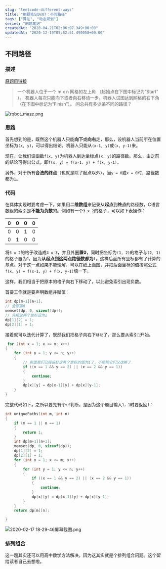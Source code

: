 ```yaml
---
slug: "leetcode-different-ways"
title: "刷题笔记0x07：不同路径"
tags: ["算法", "动态规划"]
series: "刷题笔记"
createdAt: "2020-04-21T02:06:07.349+00:00"
updatedAt: "2020-12-19T05:52:51.490058+00:00"
---
```


## 不同路径

### 描述

[原题目链接](https://leetcode-cn.com/problems/unique-paths/)

> 一个机器人位于一个 m x n 网格的左上角 （起始点在下图中标记为“Start” ）。
机器人每次只能向下或者向右移动一步。机器人试图达到网格的右下角（在下图中标记为“Finish”）。
问总共有多少条不同的路径？

![robot_maze.png](https://i.loli.net/2020/02/17/9pg1MCu3TxhbWNU.png)

### 思路

首先想到的是，既然这个机器人只能**向下**或**向右**走，那么，设机器人当前所在位置坐标为`(x, y)`，可以得出结论，机器人只能从`(x-1, y)`或`(x, y-1)`来。

现在，让我们设函数`f(x, y)`为机器人到达坐标点`(x, y)`的路径数。那么，由之前的结论可得出公式，即`f(x, y) = f(x-1, y) + f(x, y-1)`。

另外，对于所有**合法的终点**（也就是除了起点以外），当`y = 0`或`x = 0`时，路径数都为`1`。

### 代码

在具体实现时要考虑一下，如果用**二维数组**来记录从**起点**到**终点**的路径数，C语言数组的索引是**不能为负数**的。例如有一个`3 x 2`的格子，可以如下表操作：

|0|0|0|0|
|-|-|-|-|
|0|0|1|0|
|0|1|0|0|

将`3 x 2`的格子改造成`4 x 3`，并且外圈**置0**，同时把坐标为`(1, 2)`的格子与`(2, 1)`的格子置为1，因为**从起点到这两点路径数都为**`1`，这样后面所有坐标都有了计算的基点。对于这一点如果不能理解，可以在纸上画图，并把后面坐标的值按照公式`f(x, y) = f(x-1, y) + f(x, y-1)`填一下。

这样，我们相当于把原本的格子向右下移动了，以此避免索引出现负数。

首要工作就是要声明数组并赋值：

```c
int dp[m+1][n+1];
// 全部置0
memset(dp, 0, sizeof(dp));
// 先把这两个坐标设为1
dp[1][2] = 1;
dp[2][1] = 1;
```

接着就可以迭代计算了，既然我们把格子向右下`移动`了，那么要从索引`1`开始。

```c
 for (int x = 1; x <= m; x++)
{
    for (int y = 1; y <= n; y++)
    {
        // 前面我们已经设好这两个坐标的值为1了，不能把它们又改掉了
        if ((x == 1 && y == 2) || (x == 2 && y == 1))
        {
            continue;
        }
        dp[x][y] = dp[x-1][y] + dp[x][y-1];
    }
}
```

完整代码如下，之所以要先有个`if`判断，是因为这个题目输入`1，1`时要返回`1`：

```c
int uniquePaths(int m, int n)
{
    if (m == 1 || n == 1)
    {
        return 1;
    }
    int dp[m+1][n+1];
    memset(dp, 0, sizeof(dp));
    dp[1][2] = 1;
    dp[2][1] = 1;
    for (int x = 1; x <= m; x++)
    {
        for (int y = 1; y <= n; y++)
        {
            if ((x == 1 && y == 2) || (x == 2 && y == 1))
            {
                continue;
            }
            dp[x][y] = dp[x-1][y] + dp[x][y-1];
        }
    }
    return dp[m][n];

}
```

![2020-02-17 18-29-46屏幕截图.png](https://i.loli.net/2020/02/17/fAqpn4QsaLZKdO8.png)

### 排列组合

这一题其实还可以用高中数学方法解决，因为这其实就是个排列组合问题。这个留给读者自己去想啦。
